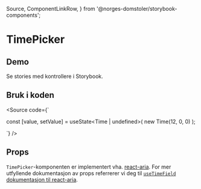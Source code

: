   Source,
  ComponentLinkRow,
} from '@norges-domstoler/storybook-components';

<Meta of={TimePickerStories} />

# TimePicker

<ComponentLinkRow
  docsHref="https://design.domstol.no/987b33f71/p/60a9ff-timepicker/b/11f1d8"
  figmaHref="https://www.figma.com/file/ewqSDmkgqDQ5PyOsRp4V5b/DDS-Komponenter?type=design&node-id=417%3A16&mode=design&t=yAZzSopZv7pOdHLa-1"
  githubHref="https://github.com/domstolene/designsystem/tree/main/packages/components/src/components/date-inputs/TimePicker"
/>

## Demo

<Primary />

Se stories med kontrollere i <LinkTo title="dds-components/TimePicker" story="Default">Storybook</LinkTo>.

## Bruk i koden

<Source
  code={`

const [value, setValue] = useState<Time | undefined>(
new Time(12, 0, 0)
);

<TimePicker label="Tidspunkt" value={value} onChange={setValue} />
`} />

## Props

`TimePicker`-komponenten er implementert vha. [react-aria](https://react-spectrum.adobe.com/react-aria).
For mer utfyllende dokumentasjon av props referrerer vi deg til [`useTimeField` dokumentasjon til react-aria](https://react-spectrum.adobe.com/react-aria/useTimeField.html).

<Canvas of={TimePickerStories.Default} sourceState="shown" />
<Controls of={TimePickerStories.Default} />
